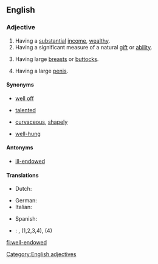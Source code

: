 ==English==

===Adjective===
{{en-adj|head=[[well]][[-]][[endowed]]}}

# Having a [[substantial]] [[income]], [[wealthy]].
# Having a significant measure of a natural [[gift]] or [[ability]].
# {{euphemistic|of a [[woman]]}} Having large [[breast]]s or [[buttock]]s.
# {{euphemistic|of a [[man]]}} Having a large [[penis]].

====Synonyms====
* {{sense|having a substantial income}} [[well off]]
* {{sense|having a natural gift or ability}} [[talented]]
* {{sense|having large breasts or buttocks}} [[curvaceous]], [[shapely]]
* {{sense|having a large penis}} [[well-hung]]

====Antonyms====
* [[ill-endowed]]

====Translations====
{{trans-top|wealthy}}
* Dutch: {{t-|nl|goed voorzien}}
{{trans-mid}}
{{trans-bottom}}

{{trans-top|having a natural gift of ability}}
{{trans-mid}}
{{trans-bottom}}

{{trans-top|having large breasts}}
{{trans-mid}}
{{trans-bottom}}

{{trans-top|having a large penis}}
* German: {{t-|de|gut bestückt|m}}
* Italian: {{qualifier|slang}} {{t-|it|superdotato|m}}
{{trans-mid}}
* Spanish: {{qualifier|slang}} {{t+|es|bien dotado|m}}
{{trans-bottom}}

{{checktrans-top}}
* {{ttbc|es}}: {{t+|es|bien dotado|m}}, {{t-|es|bien dotada|f}} (1,2,3,4), {{t+|es|grosero|m}} (4)
{{trans-bottom}}

[[Category:English adjectives]]

[[fi:well-endowed]]